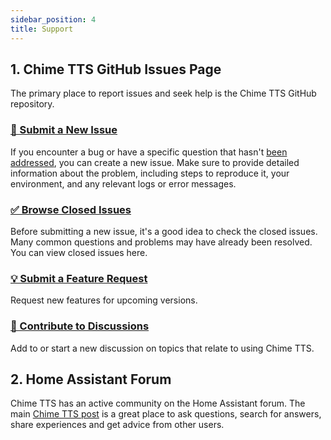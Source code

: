 ```yaml
---
sidebar_position: 4
title: Support
---
```



## 1. Chime TTS GitHub Issues Page
The primary place to report issues and seek help is the Chime TTS GitHub repository.

### [🐞 Submit a New Issue](https://github.com/nimroddolev/chime_tts/issues/new?assignees=&labels=Bug&projects=&template=bug_report.yml)
If you encounter a bug or have a specific question that hasn't [been addressed](https://github.com/nimroddolev/chime_tts/issues?q=is%3Aissue+is%3Aclosed), you can create a new issue. Make sure to provide detailed information about the problem, including steps to reproduce it, your environment, and any relevant logs or error messages.

### [✅ Browse Closed Issues](https://github.com/nimroddolev/chime_tts/issues?q=is%3Aissue+is%3Aclosed)
Before submitting a new issue, it's a good idea to check the closed issues. Many common questions and problems may have already been resolved. You can view closed issues here.

### [💡 Submit a Feature Request](https://github.com/nimroddolev/chime_tts/issues/new?assignees=&labels=Feature%2BRequest&projects=&template=feature_request.yml)
Request new features for upcoming versions.

### [💬 Contribute to Discussions](https://github.com/nimroddolev/chime_tts/discussions)
Add to or start a new discussion on topics that relate to using Chime TTS.


## 2. Home Assistant Forum
Chime TTS has an active community on the Home Assistant forum. The main [Chime TTS post](https://community.home-assistant.io/t/chime-tts-play-audio-before-after-tts-audio-lag-free/578430) is a great place to ask questions, search for answers, share experiences and get advice from other users.
